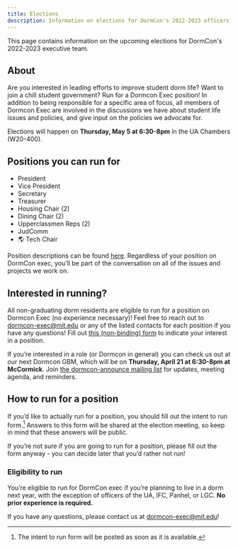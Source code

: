 ```yaml
---
title: Elections
description: Information on elections for DormCon's 2022-2023 officers
---
```


This page contains information on the upcoming elections for DormCon's 2022-2023 executive team.

## About

Are you interested in leading efforts to improve student dorm life? Want to join a chill student government? Run for a Dormcon Exec position! In addition to being responsible for a specific area of focus, all members of Dormcon Exec are involved in the discussions we have about student life issues and policies, and give input on the policies we advocate for.

Elections will happen on **Thursday, May 5 at 6:30-8pm** in the UA Chambers (W20-400).

## Positions you can run for

-   President
-   Vice President
-   Secretary
-   Treasurer
-   Housing Chair (2)
-   Dining Chair (2)
-   Upperclassmen Reps (2)
-   JudComm
-   🌎 Tech Chair

Position descriptions can be found [here](https://docs.google.com/document/d/1-y_Rz-ojb9NhrJo3NSrVUaEfLeKzQxI5rAv2UKDEmUs/edit). Regardless of your position on DormCon exec, you’ll be part of the conversation on all of the issues and projects we work on.

## Interested in running?

All non-graduating dorm residents are eligible to run for a position on Dormcon Exec (no experience necessary)! Feel free to reach out to dormcon-exec@mit.edu or any of the listed contacts for each position if you have any questions! Fill out [this (non-binding) form](https://docs.google.com/forms/d/e/1FAIpQLSfp_w-si8oeZkvW1l197mHJoacSg3fOVOjGCvn5uL29VYmlzQ/viewform?usp=sf_link) to indicate your interest in a position.

If you’re interested in a role (or Dormcon in general) you can check us out at our next Dormcon GBM, which will be on **Thursday, April 21 at 6:30-8pm at McCormick**. Join [the dormcon-announce mailing list](https://groups.mit.edu/webmoira/list/dormcon-announce) for updates, meeting agenda, and reminders.

## How to run for a position

If you’d like to actually run for a position, you should fill out the intent to run form.[^1] Answers to this form will be shared at the election meeting, so keep in mind that these answers will be public.

If you’re not sure if you are going to run for a position, please fill out the form anyway - you can decide later that you’d rather not run!

### Eligibility to run

You’re eligible to run for DormCon exec if you’re planning to live in a dorm next year, with the exception of officers of the UA, IFC, Panhel, or LGC. **No prior experience is required.**

If you have any questions, please contact us at dormcon-exec@mit.edu!

[^1]: The intent to run form will be posted as soon as it is available.
